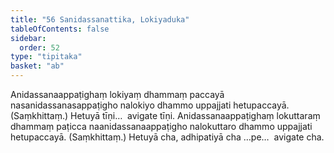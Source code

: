 ```yaml
---
title: "56 Sanidassanattika, Lokiyaduka"
tableOfContents: false
sidebar:
  order: 52
type: "tipitaka"
basket: "ab"
---
```



<DynamicBreadcrumb />

<Division number="99">

<Paragraph number="243">
Anidassanaappaṭighaṃ lokiyaṃ dhammaṃ paccayā nasanidassanasappaṭigho nalokiyo dhammo uppajjati hetupaccayā. (Saṃkhittaṃ.) Hetuyā tīṇi…  avigate tīṇi.
</Paragraph>

<Paragraph number="244">
Anidassanaappaṭighaṃ lokuttaraṃ dhammaṃ paṭicca naanidassanaappaṭigho nalokuttaro dhammo uppajjati hetupaccayā. (Saṃkhittaṃ.) Hetuyā cha, adhipatiyā cha …pe…  avigate cha.
</Paragraph>
</Division>